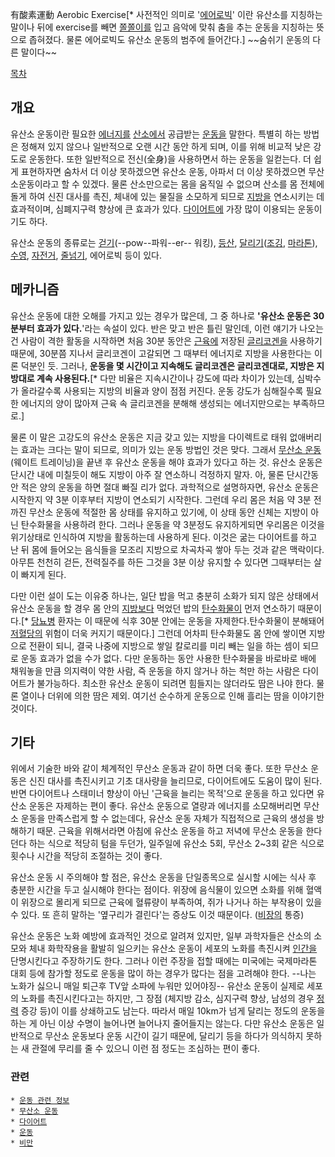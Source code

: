 有酸素運動
Aerobic Exercise[* 사전적인 의미로 '[[에어로빅]]' 이란 유산소를 지칭하는 말이나 뒤에 exercise를 빼면 [[쫄쫄이]]를 입고 음악에 맞춰 춤을 추는 운동을 지칭하는 뜻으로 좁혀졌다. 물론 에어로빅도 유산소 운동의 범주에 들어간다.]
~~숨쉬기 운동의 다른 말이다~~

[[목차]]
== 개요 ==
유산소 운동이란 필요한 [[에너지]]를 [[산소]]에서 공급받는 [[운동]]을 말한다. 특별히 하는 방법은 정해져 있지 않으나 일반적으로 오랜 시간 동안 하게 되며, 이를 위해 비교적 낮은 강도로 운동한다. 또한 일반적으로 전신(全身)을 사용하면서 하는 운동을 일컫는다. 더 쉽게 표현하자면 숨차서 더 이상 못하겠으면 유산소 운동, 아파서 더 이상 못하겠으면 무산소운동이라고 할 수 있겠다. 물론 산소만으로는 몸을 움직일 수 없으며 산소를 몸 전체에 돌게 하여 신진 대사를 촉진, 체내에 있는 물질을 소모하게 되므로 [[지방]]을 연소시키는 데 효과적이며, 심폐지구력 향상에 큰 효과가 있다. [[다이어트]]에 가장 많이 이용되는 운동이기도 하다. 

유산소 운동의 종류로는 [[걷기]](--pow--파워--er-- 워킹), [[등산]], [[달리기]]([[조깅]], [[마라톤]]), [[수영]], [[자전거]], [[줄넘기]], 에어로빅 등이 있다.

== 메카니즘 ==
유산소 운동에 대한 오해를 가지고 있는 경우가 많은데, 그 중 하나로 ''''유산소 운동은 30분부터 효과가 있다.''''라는 속설이 있다. 반은 맞고 반은 틀린 말인데, 이런 얘기가 나오는 건 사람이 격한 활동을 시작하면 처음 30분 동안은 [[근육]]에 저장된 [[글리코겐]]을 사용하기 때문에, 30분쯤 지나서 글리코겐이 고갈되면 그 때부터 에너지로 지방을 사용한다는 이론 덕분인 듯. 그러나, '''운동을 몇 시간이고 지속해도 글리코겐은 글리코겐대로, 지방은 지방대로 계속 사용된다.'''[* 다만 비율은 지속시간이나 강도에 따라 차이가 있는데, 심박수가 올라갈수록 사용되는 지방의 비율과 양이 점점 커진다. 운동 강도가 심해질수록 필요한 에너지의 양이 많아져 근육 속 글리코겐을 분해해 생성되는 에너지만으로는 부족하므로.] 

물론 이 말은 고강도의 유산소 운동은 지금 갖고 있는 지방을 다이렉트로 태워 없애버리는 효과는 크다는 말이 되므로, 의미가 있는 운동 방법인 것은 맞다. 그래서 [[무산소 운동]](웨이트 트레이닝)을 끝낸 후 유산소 운동을 해야 효과가 있다고 하는 것. 유산소 운동은 단시간 내에 미칠듯이 해도 지방이 아주 잘 연소하니 걱정하지 말자. 아, 물론 단시간동안 적은 양의 운동을 하면 절대 빠질 리가 없다. 과학적으로 설명하자면, 유산소 운동은 시작한지 약 3분 이후부터 지방이 연소되기 시작한다. 그런데 우리 몸은 처음 약 3분 전까진 무산소 운동에 적절한 몸 상태를 유지하고 있기에, 이 상태 동안 신체는 지방이 아닌 탄수화물을 사용하려 한다. 그러나 운동을 약 3분정도 유지하게되면 우리몸은 이것을 위기상태로 인식하여 지방을 활동하는데 사용하게 된다. 이것은 굶는 다이어트를 하고 난 뒤 몸에 들어오는 음식들을 모조리 지방으로 차곡차곡 쌓아 두는 것과 같은 맥락이다. 아무튼 천천히 걷든, 전력질주를 하든 그것을 3분 이상 유지할 수 있다면 그때부터는 살이 빠지게 된다.

다만 이런 설이 도는 이유중 하나는, 일단 밥을 먹고 충분히 소화가 되지 않은 상태에서 유산소 운동을 할 경우 몸 안의 [[지방]]보다 먹었던 밥의 [[탄수화물]]이 먼저 연소하기 때문이다.[* [[당뇨병]] 환자는 이 때문에 식후 30분 안에는 운동을 자제한다.탄수화물이 분해돼어 [[저혈당]]의 위험이 더욱 커지기 때문이다.] 그런데 어차피 탄수화물도 몸 안에 쌓이면 지방으로 전환이 되니, 결국 나중에 지방으로 쌓일 칼로리를 미리 빼는 일을 하는 셈이 되므로 운동 효과가 없을 수가 없다. 다만 운동하는 동안 사용한 탄수화물을 바로바로 배에 채워놓을 만큼 의지력이 약한 사람, 즉 운동을 하지 않거나 하는 척만 하는 사람은 다이어트가 불가능하다. 최소한 유산소 운동이 되려면 힘들지는 않더라도 땀은 나야 한다. 물론 열이나 더위에 의한 땀은 제외. 여기선 순수하게 운동으로 인해 흘리는 땀을 이야기한 것이다.

== 기타 ==
위에서 기술한 바와 같이 체계적인 무산소 운동과 같이 하면 더욱 좋다. 또한 무산소 운동은 신진 대사를 촉진시키고 기초 대사량을 늘리므로, 다이어트에도 도움이 많이 된다.
반면 다이어트나 스태미너 향상이 아닌 '근육을 늘리는 목적'으로 운동을 하고 있다면 유산소 운동은 자제하는 편이 좋다. 유산소 운동으로 열량과 에너지를 소모해버리면 무산소 운동을 만족스럽게 할 수 없는데다, 유산소 운동 자체가 직접적으로 근육의 생성을 방해하기 때문. 근육을 위해서라면 아침에 유산소 운동을 하고 저녁에 무산소 운동을 한다던다 하는 식으로 적당히 텀을 두던가, 일주일에 유산소 5회, 무산소 2~3회 같은 식으로 횟수나 시간을 적당히 조절하는 것이 좋다.

유산소 운동 시 주의해야 할 점은, 유산소 운동을 단일종목으로 실시할 시에는 식사 후 충분한 시간을 두고 실시해야 한다는 점이다. 위장에 음식물이 있으면 소화를 위해 혈액이 위장으로 몰리게 되므로 근육에 혈류량이 부족하여, 쥐가 나거나 하는 부작용이 있을 수 있다. 또 흔히 말하는 '옆구리가 결린다'는 증상도 이것 때문이다. ([[비장]]의 통증)

유산소 운동은 노화 예방에 효과적인 것으로 알려져 있지만, 일부 과학자들은 산소의 소모와 체내 화학작용을 활발히 일으키는 유산소 운동이 세포의 노화를 촉진시켜 [[인간]]을 단명시킨다고 주장하기도 한다. 그러나 이런 주장을 접할 때에는 미국에는 국제마라톤 대회 등에 참가할 정도로 운동을 많이 하는 경우가 많다는 점을 고려해야 한다. --나는 노화가 싫으니 매일 퇴근후 TV앞 소파에 누워만 있어야징-- 유산소 운동이 실제로 세포의 노화를 촉진시킨다고는 하지만, 그 장점 (체지방 감소, 심지구력 향상, 남성의 경우 [[정력]] 증강 등)이 이를 상쇄하고도 남는다. 따라서 매일 10km가 넘게 달리는 정도의 운동을 하는 게 아닌 이상 수명이 늘어나면 늘어나지 줄어들지는 않는다. 다만 유산소 운동은 일반적으로 무산소 운동보다 운동 시간이 길기 때문에, 달리기 등을 하다가 의식하지 못하는 새 관절에 무리를 줄 수 있으니 이런 점 정도는 조심하는 편이 좋다. 

=== 관련 ===
 * [[운동 관련 정보]]
 * [[무산소 운동]]
 * [[다이어트]]
 * [[운동]]
 * [[비만]]
